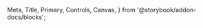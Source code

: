   Meta,
  Title,
  Primary,
  Controls,
  Canvas,
} from '@storybook/addon-docs/blocks';

<Meta of={ButtonStories} />

<Title />

The **Button** component is used to trigger actions within the interface.
It supports multiple sizes, colors and style variations, allowing full customization with themes.

---

## 🚀 Usage

To use the component you need to import it and include it in your React app.
Make sure you have already set up the [Hans UI Design Library](/docs/getting-started--docs) in your project.

```tsx
import { Button } from '@hans/ui-design-lib';

export const Example = () => (
  <Button label="Click me" color="primary" variant="default" />
);
```

Then, you can use the component in your template. Here is a basic example:

<Primary />

## Properties

The component accepts the following properties:

<Controls />

## Sizes

Listed below are the possible sizes of the component:

<Canvas of={ButtonStories.Sizes} />

## Variations

Listed below are the possible colors and variations of the component with all its states:

<Canvas of={ButtonStories.VariantsAndColors} />

You can also change the combination of color theme to see other options.
